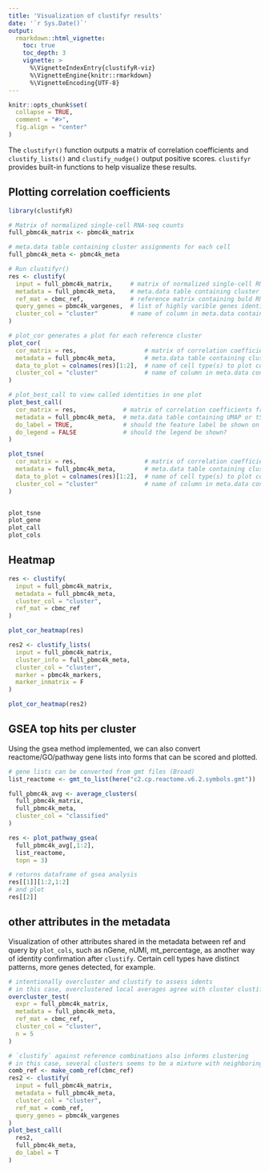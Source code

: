 ```yaml
---
title: 'Visualization of clustifyr results'
date: '`r Sys.Date()`'
output:
  rmarkdown::html_vignette:
    toc: true
    toc_depth: 3
    vignette: >
      %\VignetteIndexEntry{clustifyR-viz}
      %\VignetteEngine{knitr::rmarkdown}
      %\VignetteEncoding{UTF-8}
---
```


```r
knitr::opts_chunk$set(
  collapse = TRUE,
  comment = "#>",
  fig.align = "center"
)
```

The `clustifyr()` function outputs a matrix of correlation coefficients and `clustify_lists()` and `clustify_nudge()` output positive scores. `clustifyr` provides built-in functions to help visualize these results.

## Plotting correlation coefficients

```r
library(clustifyR)

# Matrix of normalized single-cell RNA-seq counts
full_pbmc4k_matrix <- pbmc4k_matrix

# meta.data table containing cluster assignments for each cell 
full_pbmc4k_meta <- pbmc4k_meta

# Run clustifyr()
res <- clustify(
  input = full_pbmc4k_matrix,     # matrix of normalized single-cell RNA-seq counts
  metadata = full_pbmc4k_meta,    # meta.data table containing cluster assignments for each cell
  ref_mat = cbmc_ref,             # reference matrix containing buld RNA-seq data for each cell type
  query_genes = pbmc4k_vargenes,  # list of highly varible genes identified with Seurat
  cluster_col = "cluster"         # name of column in meta.data containing cell clusters
)

```

```r
# plot_cor generates a plot for each reference cluster
plot_cor(
  cor_matrix = res,                   # matrix of correlation coefficients from clustifyr()
  metadata = full_pbmc4k_meta,        # meta.data table containing cluster assignments for each cell
  data_to_plot = colnames(res)[1:2],  # name of cell type(s) to plot correlation coefficients
  cluster_col = "cluster"             # name of column in meta.data containing cell clusters
)
```

```r
# plot_best_call to view called identities in one plot
plot_best_call(
  cor_matrix = res,             # matrix of correlation coefficients from clustifyr()
  metadata = full_pbmc4k_meta,  # meta.data table containing UMAP or tSNE data
  do_label = TRUE,              # should the feature label be shown on each cluster?
  do_legend = FALSE             # should the legend be shown?
)
```

```r

plot_tsne(
  cor_matrix = res,                   # matrix of correlation coefficients from clustifyr()
  metadata = full_pbmc4k_meta,        # meta.data table containing cluster assignments for each cell
  data_to_plot = colnames(res)[1:2],  # name of cell type(s) to plot correlation coefficients
  cluster_col = "cluster"             # name of column in meta.data containing cell clusters
)


plot_tsne
plot_gene
plot_call
plot_cols

```



## Heatmap
```r
res <- clustify(
  input = full_pbmc4k_matrix,
  metadata = full_pbmc4k_meta,
  cluster_col = "cluster",
  ref_mat = cbmc_ref
)

plot_cor_heatmap(res)

res2 <- clustify_lists(
  input = full_pbmc4k_matrix,
  cluster_info = full_pbmc4k_meta,
  cluster_col = "cluster",
  marker = pbmc4k_markers,
  marker_inmatrix = F
)

plot_cor_heatmap(res2)
```

## GSEA top hits per cluster
Using the gsea method implemented, we can also convert reactome/GO/pathway gene lists into forms that can be scored and plotted.
```r
# gene lists can be converted from gmt files (Broad)
list_reactome <- gmt_to_list(here("c2.cp.reactome.v6.2.symbols.gmt"))

full_pbmc4k_avg <- average_clusters(
  full_pbmc4k_matrix, 
  full_pbmc4k_meta, 
  cluster_col = "classified"
)

res <- plot_pathway_gsea(
  full_pbmc4k_avg[,1:2], 
  list_reactome, 
  topn = 3)

# returns dataframe of gsea analysis
res[[1]][1:2,1:2]
# and plot
res[[2]]
```

## other attributes in the metadata
Visualization of other attributes shared in the metadata between ref and query by `plot_cols`, such as nGene, nUMI, mt_percentage, as another way of identity confirmation after `clustify`. Certain cell types have distinct patterns, more genes detected, for example.



```r
# intentionally overcluster and clustify to assess idents
# in this case, overclustered local averages agree with cluster clustify results
overcluster_test(
  expr = full_pbmc4k_matrix,
  metadata = full_pbmc4k_meta, 
  ref_mat = cbmc_ref,
  cluster_col = "cluster",
  n = 5
)
```

```r
# `clustify` against reference combinations also informs clustering
# in this case, several clusters seems to be a mixture with neighboring idents
comb_ref <- make_comb_ref(cbmc_ref)
res2 <- clustify(
  input = full_pbmc4k_matrix,
  metadata = full_pbmc4k_meta,
  cluster_col = "cluster",
  ref_mat = comb_ref,
  query_genes = pbmc4k_vargenes
)
plot_best_call(
  res2,
  full_pbmc4k_meta,
  do_label = T
)
```



